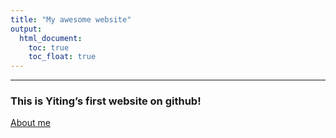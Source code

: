 ```yaml
---
title: "My awesome website"
output: 
  html_document:
    toc: true
    toc_float: true
---
```


-----
### This is Yiting's first website on github!



[About me](about.html)